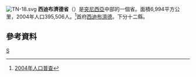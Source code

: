 [[File:TN-18.svg|right]]
'''西迪布濟德省'''（{{lang-ar|ولاية سيدي بوزيد|}}）是[[突尼西亞|突尼西亞]]中部的一個省。面積6,994平方公里，2004年人口395,506人。<ref>[http://www.ins.nat.tn/carte/result.php?gouvernorat=43&lib_gouvernorat=Sfax&lib_delegation=&delegation=00 2004年人口普查]{{Dead link|date=2018年6月 |bot=InternetArchiveBot |fix-attempted=no }}</ref>首府[[西迪布濟德|西迪布濟德]]。下分十二縣。

== 參考資料 ==
{{Reflist}}

{{突尼西亞行政區劃}}

[[Category:突尼斯行政区划|S]]
